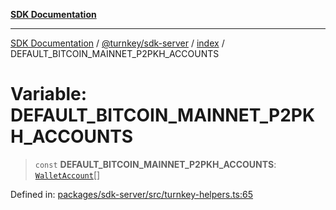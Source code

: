 [**SDK Documentation**](../../../../README.mdx)

***

[SDK Documentation](../../../../packages.mdx) / [@turnkey/sdk-server](../../README.mdx) / [index](../README.mdx) / DEFAULT\_BITCOIN\_MAINNET\_P2PKH\_ACCOUNTS

# Variable: DEFAULT\_BITCOIN\_MAINNET\_P2PKH\_ACCOUNTS

> `const` **DEFAULT\_BITCOIN\_MAINNET\_P2PKH\_ACCOUNTS**: [`WalletAccount`](../interfaces/WalletAccount.mdx)[]

Defined in: [packages/sdk-server/src/turnkey-helpers.ts:65](https://github.com/tkhq/sdk/blob/3a88af7d1d927c6022706911d6af0f92f1440e00/packages/sdk-server/src/turnkey-helpers.ts#L65)
